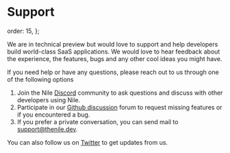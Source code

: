 # Support

  order: 15,
};

We are in technical preview but would love to support and help developers build world-class SaaS applications. We would love to hear feedback about the experience, the features, bugs and any other cool ideas you might have.

If you need help or have any questions, please reach out to us through one of the following options

1. Join the Nile [Discord](https://discord.gg/8UuBB84tTy) community to ask questions and discuss with other developers using Nile.
2. Participate in our [Github discussion](https://github.com/orgs/niledatabase/discussions) forum to request missing features or if you encountered a bug.
3. If you prefer a private conversation, you can send mail to support@thenile.dev.

You can also follow us on [Twitter](https://twitter.com/niledatabase) to get updates from us.
